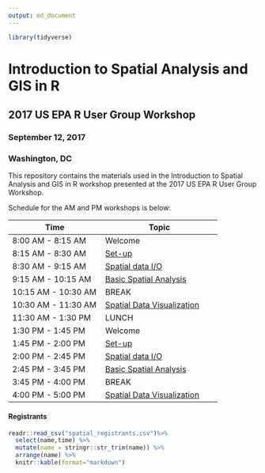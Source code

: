 ```yaml
---
output: md_document
---
```

```r
library(tidyverse)
```

# Introduction to Spatial Analysis and GIS in R
## 2017 US EPA R User Group Workshop
### September 12, 2017
### Washington, DC

This repository contains the materials used in the Introduction to Spatial Analysis and GIS in R workshop presented at the 2017 US EPA R User Group Workshop.  

Schedule for the AM and PM workshops is below:

|Time|Topic|
|----|-----|
|8:00 AM - 8:15 AM|Welcome|
|8:15 AM - 8:30 AM|[Set-up](lessons/set_up.md)|
|8:30 AM - 9:15 AM|[Spatial data I/O](lessons/spatial_data_io.md)|
|9:15 AM - 10:15 AM|[Basic Spatial Analysis](lessons/basic_spatial_analysis.md)|
|10:15 AM - 10:30 AM | BREAK |
|10:30 AM - 11:30 AM|[Spatial Data Visualization](lessons/spatial_data_viz.md)|
|11:30 AM - 1:30 PM| LUNCH |
|1:30 PM - 1:45 PM|Welcome|
|1:45 PM - 2:00 PM|[Set-up](lessons/set_up.md)|
|2:00 PM - 2:45 PM|[Spatial data I/O](lessons/spatial_data_io.md)|
|2:45 PM - 3:45 PM|[Basic Spatial Analysis](lessons/basic_spatial_analysis.md)|
|3:45 PM - 4:00 PM| BREAK |
|4:00 PM - 5:00 PM|[Spatial Data Visualization](lessons/spatial_data_viz.md)|

#### Registrants

```r
readr::read_csv("spatial_registrants.csv")%>% 
  select(name,time) %>% 
  mutate(name = stringr::str_trim(name)) %>%
  arrange(name) %>%
  knitr::kable(format="markdown")
```